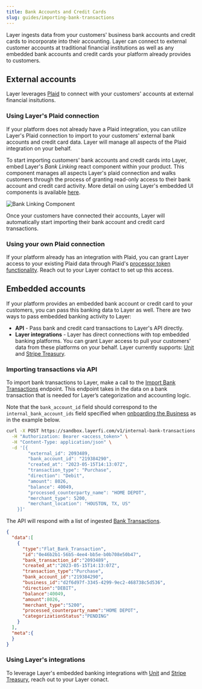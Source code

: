 ```yaml
---
title: Bank Accounts and Credit Cards
slug: guides/importing-bank-transactions
---
```



Layer ingests data from your customers' business bank accounts and credit cards to incorporate into their accounting. Layer can connect to external customer accounts at traditional financial institutions as well as any embedded bank accounts and credit cards your platform already provides to customers.

## External accounts
Layer leverages [Plaid](https://plaid.com/) to connect with your customers' accounts at external financial insitutions. 

### Using Layer's Plaid connection
If your platform does not already have a Plaid integration, you can utilize Layer's Plaid connection to import to your customers' external bank accounts and credit card data. Layer will manage all aspects of the Plaid integration on your behalf.

To start importing customers' bank accounts and credit cards into Layer, embed Layer's _Bank Linking_ react component within your product. This component manages all aspects Layer's plaid connection and walks customers through the process of granting read-only access to their bank account and credit card activity. More detail on using Layer's embedded UI components is available [here](embedded-components.mdx).

![Bank Linking Component](/images/bank-linking-component.png)

Once your customers have connected their accounts, Layer will automatically start importing their bank account and credit card transactions. 

### Using your own Plaid connection
If your platform already has an integration with Plaid, you can grant Layer access to your existing Plaid data through Plaid's [processor token functionality](https://plaid.com/docs/api/processors/). Reach out to your Layer contact to set up this access.

## Embedded accounts
If your platform provides an embedded bank account or credit card to your customers, you can pass this banking data to Layer as well. There are two ways to pass embedded banking activity to Layer:
* **API** - Pass bank and credit card transactions to Layer's API directly.
* **Layer integrations** - Layer has direct connections with top embedded banking platforms. You can grant Layer access to pull your customers' data from these platforms on your behalf. Layer currently supports: [Unit](https://www.unit.co/) and [Stripe Treasury](https://stripe.com/treasury).

### Importing transactions via API
To import bank transactions to Layer, make a call to the [Import Bank Transactions](../api-reference/import-transactions.mdx) endpoint. This endpoint takes in the data on a bank transaction that is needed for Layer’s categorization and accounting logic.

Note that the `bank_account_id` field should correspond to the `internal_bank_account_ids` field specified when [onboarding the Business](business-onboarding.mdx) as in the example below.

```bash Request
curl -X POST https://sandbox.layerfi.com/v1/internal-bank-transactions \
  -H "Authorization: Bearer <access_token>" \
  -H "Content-Type: application/json" \
  -d '[{
        "external_id": 2093489,
        "bank_account_id": "219384290",
        "created_at": "2023-05-15T14:13:07Z",
        "transaction_type": "Purchase",
        "direction": "Debit",
        "amount": 8026,
        "balance": 40049,
        "processed_counterparty_name": "HOME DEPOT",
        "merchant_type": 5200,
        "merchant_location": "HOUSTON, TX, US"
    }]'
```

The API will respond with a list of ingested [Bank Transactions](../api-reference/bank-transaction.mdx).

```json Response
{
  "data":[
    {
      "type":"Flat_Bank_Transaction",
      "id":"0e46b2b1-56b5-4ee4-bb5e-b0b708e50b47",
      "bank_transaction_id":"2093489",
      "created_at":"2023-05-15T14:13:07Z",
      "transaction_type":"Purchase",
      "bank_account_id":"219384290",
      "business_id":"d2f6d97f-3345-4299-9ec2-468738c5d536",
      "direction":"DEBIT",
      "balance":40049,
      "amount":8026,
      "merchant_type":"5200",
      "processed_counterparty_name":"HOME DEPOT",
      "categorizationStatus":"PENDING"
    }
  ],
  "meta":{
  }
}
```

### Using Layer's integrations
To leverage Layer's embedded banking integrations with [Unit](https://www.unit.co/) and [Stripe Treasury](https://stripe.com/treasury), reach out to your Layer conact.
